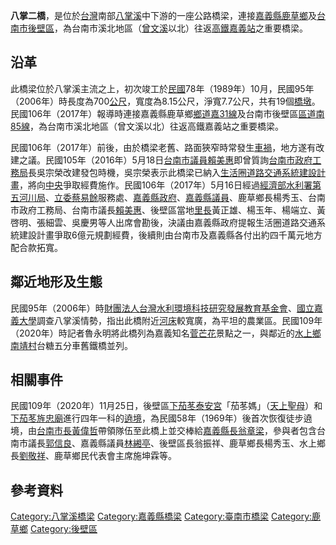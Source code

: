 '''八掌二橋'''，是位於[[台灣|台灣]]南部[[八掌溪|八掌溪]]中下游的一座公路橋梁，連接[[嘉義縣|嘉義縣]][[鹿草鄉|鹿草鄉]]及[[台南市|台南市]][[後壁區|後壁區]]，為台南市溪北地區（[[曾文溪|曾文溪]]以北）往返[[高鐵嘉義站|高鐵嘉義站]]之重要橋梁。

== 沿革 ==
此橋梁位於八掌溪主流之上，初次竣工於[[民國紀年|民國]]78年（1989年）10月，民國95年（2006年）時長度為700[[公尺|公尺]]，寬度為8.15公尺，淨寬7.7公尺，共有19個[[橋墩|橋墩]]。民國106年（2017年）報導時連接嘉義縣鹿草鄉[[中華民國鄉道|鄉道]][[嘉31線|嘉31線]]及台南市後壁區[[中華民國區道|區道]][[南85線|南85線]]，為台南市溪北地區（曾文溪以北）往返高鐵嘉義站之重要橋梁。{{R|水利基金會}}{{Rp|3-50}}{{R|林悅}}

民國106年（2017年）前後，由於橋梁老舊、路面狹窄時常發生[[車禍|車禍]]，地方遂有改建之議{{R|林悅}}。民國105年（2016年）5月18日[[台南市議員|台南市議員]][[賴美惠|賴美惠]]即曾質詢[[台南市政府工務局|台南市政府工務局]]長吳宗榮改建發包時機，吳宗榮表示此橋梁已納入[[生活圈道路交通系統建設計畫|生活圈道路交通系統建設計畫]]，將向[[中華民國中央政府|中央]]爭取經費施作{{R|鄭永德}}。民國106年（2017年）5月16日經過[[經濟部水利署第五河川局|經濟部水利署第五河川局]]、[[立委|立委]][[蔡易餘|蔡易餘]]服務處、[[嘉義縣政府|嘉義縣政府]]、[[嘉義縣議員|嘉義縣議員]]、鹿草鄉長楊秀玉、台南市政府工務局、台南市議長[[賴美惠|賴美惠]]、後壁區當地[[里長|里長]]黃正雄、楊玉年、楊端立、黃啓明、張細雲、吳慶男等人出席會勘後，決議由嘉義縣政府提報生活圈道路交通系統建設計畫爭取6億元規劃經費，後續則由台南市及嘉義縣各付出約四千萬元地方配合款拓寬。{{R|林悅}}

== 鄰近地形及生態 ==
民國95年（2006年）時[[財團法人台灣水利環境科技研究發展教育基金會|財團法人台灣水利環境科技研究發展教育基金會]]、[[國立嘉義大學|國立嘉義大學]]調查八掌溪情勢，指出此橋附近[[河床|河床]]較寬廣，為平坦的農業區{{R|水利基金會}}{{Rp|結-2}}。民國109年（2020年）時記者魯永明將此橋列為嘉義知名[[菅芒花|菅芒花]]景點之一，與鄰近的[[水上鄉|水上鄉]][[南靖村|南靖村]]台糖五分車舊鐵橋並列{{R|魯永明}}。

== 相關事件 ==
民國109年（2020年）11月25日，後壁區[[下茄苳泰安宮|下茄苳泰安宮]]「茄苳媽」（[[天上聖母|天上聖母]]）和[[下茄苳旌忠廟|下茄苳旌忠廟]]進行四年一科的[[遶境|遶境]]，為民國58年（1969年）後首次恢復徒步遶境，由[[台南市長|台南市長]][[黃偉哲|黃偉哲]]帶領隊伍至此橋上並交棒給[[嘉義縣長|嘉義縣長]][[翁章梁|翁章梁]]，參與者包含台南市議長[[郭信良|郭信良]]、嘉義縣議員[[林緗亭|林緗亭]]、後壁區長翁振祥、鹿草鄉長楊秀玉、水上鄉長[[劉敬祥|劉敬祥]]、鹿草鄉民代表會主席施坤霖等。{{R|翁聖權}}

== 參考資料 ==
{{Reflist|refs=

<ref name="水利基金會">{{Cite book|editor=財團法人台灣水利環境科技研究發展教育基金會、國立嘉義大學|date=2012-01|title=《八掌溪河系河川情勢調查計畫總報告》|location=[[嘉義市|嘉義市]]|publisher=經濟部水利署第五河川局|isbn=978-986-00-5113-1|language=zh-tw|accessdate=2021-03-04|url=http://trrn.wra.gov.tw/trrn_file/static/upload/download/148d0d1c7dc000004f3b.pdf}}</ref>

<ref name="林悅">{{Cite news|url=https://www.ettoday.net/news/20170516/925811.htm|title=八掌二橋改善協調會　議長賴美惠主持|author=林悅|language=zh-tw|work=[[ETtoday新聞雲|ETtoday新聞雲]]|date=2017-05-16|accessdate=2021-03-04|archive-url=https://web.archive.org/web/20210304124459/https://www.ettoday.net/news/20170516/925811.htm|archive-date=2021-03-04|dead-url=no}}</ref>

<ref name="鄭永德">{{Cite url|url=http://www.taiwanhot.net/?p=340149|title=後壁、白河及東山區治水工程順利　議員讚賴神績效卓著|author=鄭永德|language=zh-tw|work=台灣好新聞|date=2016-05-19|accessdate=2021-03-04}}</ref>

<ref name="魯永明">{{Cite url|url=https://udn.com/news/story/7322/4887134|title=秋季限定美景銀色浪花 八掌溪畔南靖舊鐵橋菅芒花盛開|author=魯永明|language=zh-tw|work=[[聯合報|聯合報]]|date=2020-09-25|accessdate=2021-03-04|archive-url=https://web.archive.org/web/20210304153223/https://udn.com/news/story/7322/4887134|archive-date=2021-03-04|dead-url=no}}</ref>

<ref name="翁聖權">{{Cite url|url=https://www.cdns.com.tw/articles/315517|title=後壁茄苳媽到嘉 黃偉哲交香翁章梁|author=翁聖權|language=zh-tw|work=中華新聞雲|date=2020-11-26|accessdate=2021-03-04}}</ref>

}}

[[Category:八掌溪橋梁|Category:八掌溪橋梁]]
[[Category:嘉義縣橋梁|Category:嘉義縣橋梁]]
[[Category:臺南市橋梁|Category:臺南市橋梁]]
[[Category:鹿草鄉|Category:鹿草鄉]]
[[Category:後壁區|Category:後壁區]]
